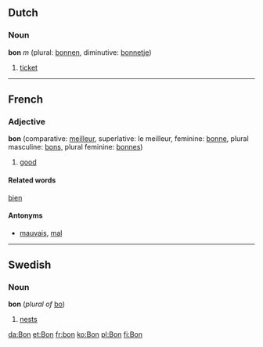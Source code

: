 ==Dutch==
===Noun===
'''bon''' ''m'' (plural: [[bonnen]], diminutive: [[bonnetje]])

# [[ticket]]

----
==French==
===Adjective===
'''bon''' (comparative: [[meilleur]], superlative: le meilleur, feminine: [[bonne]], plural masculine: [[bons]], plural feminine: [[bonnes]])

# [[good]]

====Related words====
[[bien]]

====Antonyms====
*[[mauvais]], [[mal#French|mal]]

----
==Swedish==
===Noun===
'''bon''' (''plural of'' [[bo]])
#[[nests]]

[[da:Bon]]
[[et:Bon]]
[[fr:bon]]
[[ko:Bon]]
[[pl:Bon]]
[[fi:Bon]]